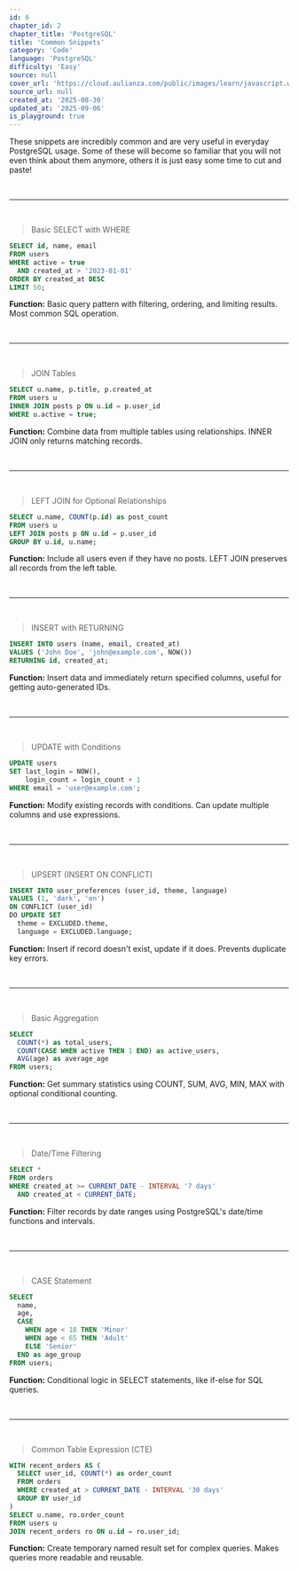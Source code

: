```yaml
---
id: 6
chapter_id: 2
chapter_title: 'PostgreSQL'
title: 'Common Snippets'
category: 'Code'
language: 'PostgreSQL'
difficulty: 'Easy'
source: null
cover_url: 'https://cloud.aulianza.com/public/images/learn/javascript.webp'
source_url: null
created_at: '2025-08-30'
updated_at: '2025-09-06'
is_playground: true
---
```


These snippets are incredibly common and are very useful in everyday PostgreSQL usage. Some of these will become so familiar that you will not even think about them anymore, others it is just easy some time to cut and paste!

<br/>

---

<br/>

<span id="select-w-where" name="SELECT with WHERE" data-toc></span>

> Basic SELECT with WHERE
```sql
SELECT id, name, email 
FROM users 
WHERE active = true 
  AND created_at > '2023-01-01'
ORDER BY created_at DESC
LIMIT 50;
```
**Function:** Basic query pattern with filtering, ordering, and limiting results. Most common SQL operation.

<br/>

---

<br/>

<span id="join" name="Basic JOIN" data-toc></span>

> JOIN Tables
```sql
SELECT u.name, p.title, p.created_at
FROM users u
INNER JOIN posts p ON u.id = p.user_id
WHERE u.active = true;
```
**Function:** Combine data from multiple tables using relationships. INNER JOIN only returns matching records.

<br/>

---

<br/>

<span id="left-join" name="LEFT JOIN" data-toc></span>

> LEFT JOIN for Optional Relationships
```sql
SELECT u.name, COUNT(p.id) as post_count
FROM users u
LEFT JOIN posts p ON u.id = p.user_id
GROUP BY u.id, u.name;
```
**Function:** Include all users even if they have no posts. LEFT JOIN preserves all records from the left table.

<br/>

---

<br/>

<span id="insert-retuning" name="INSERT with RETURN" data-toc></span>

> INSERT with RETURNING
```sql
INSERT INTO users (name, email, created_at)
VALUES ('John Doe', 'john@example.com', NOW())
RETURNING id, created_at;
```
**Function:** Insert data and immediately return specified columns, useful for getting auto-generated IDs.

<br/>

---

<br/>

> UPDATE with Conditions
```sql
UPDATE users 
SET last_login = NOW(), 
    login_count = login_count + 1
WHERE email = 'user@example.com';
```
**Function:** Modify existing records with conditions. Can update multiple columns and use expressions.

<br/>

---

<br/>

<span id="upsert" name="UPSERT" data-toc></span>

> UPSERT (INSERT ON CONFLICT)
```sql
INSERT INTO user_preferences (user_id, theme, language)
VALUES (1, 'dark', 'en')
ON CONFLICT (user_id) 
DO UPDATE SET 
  theme = EXCLUDED.theme,
  language = EXCLUDED.language;
```
**Function:** Insert if record doesn't exist, update if it does. Prevents duplicate key errors.

<br/>

---

<br/>

<span id="aggregation" name="Aggregation" data-toc></span>

> Basic Aggregation
```sql
SELECT 
  COUNT(*) as total_users,
  COUNT(CASE WHEN active THEN 1 END) as active_users,
  AVG(age) as average_age
FROM users;
```
**Function:** Get summary statistics using COUNT, SUM, AVG, MIN, MAX with optional conditional counting.

<br/>

---

<br/>

<span id="date-filtering" name="Date Filtering" data-toc></span>

> Date/Time Filtering
```sql
SELECT *
FROM orders
WHERE created_at >= CURRENT_DATE - INTERVAL '7 days'
  AND created_at < CURRENT_DATE;
```
**Function:** Filter records by date ranges using PostgreSQL's date/time functions and intervals.

<br/>

---

<br/>

<span id="case" name="CASE" data-toc></span>

> CASE Statement
```sql
SELECT 
  name,
  age,
  CASE 
    WHEN age < 18 THEN 'Minor'
    WHEN age < 65 THEN 'Adult'
    ELSE 'Senior'
  END as age_group
FROM users;
```
**Function:** Conditional logic in SELECT statements, like if-else for SQL queries.

<br/>

---

<br/>

<span id="cte" name="CTE" data-toc></span>

> Common Table Expression (CTE)
```sql
WITH recent_orders AS (
  SELECT user_id, COUNT(*) as order_count
  FROM orders
  WHERE created_at > CURRENT_DATE - INTERVAL '30 days'
  GROUP BY user_id
)
SELECT u.name, ro.order_count
FROM users u
JOIN recent_orders ro ON u.id = ro.user_id;
```
**Function:** Create temporary named result set for complex queries. Makes queries more readable and reusable.

<br/>